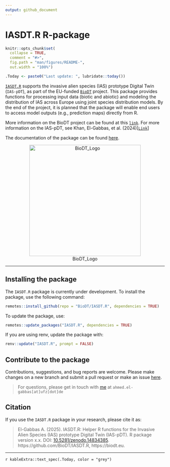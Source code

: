 ```yaml
---
output: github_document
---
```


# IASDT.R R-package

```r
knitr::opts_chunk$set(
  collapse = TRUE,
  comment = "#>",
  fig.path = "man/figures/README-",
  out.width = "100%")

.Today <- paste0("Last update: ", lubridate::today())
```

[`IASDT.R`](https://biodt.github.io/IASDT.R/index.html) supports the invasive alien species (IAS) prototype Digital Twin (`IAS-pDT`), as part of the EU-funded [`BioDT`](https://biodt.eu/) project. This package provides functions for processing input data (biotic and abiotic) and modeling the distribution of IAS across Europe using joint species distribution models. By the end of the project, it is planned that the package will enable end users to access model outputs (e.g., prediction maps) directly from R.

More information on the BioDT project can be found at this [`link`](https://biodt.eu/). For more information on the IAS-pDT, see Khan, El-Gabbas, et al. (2024)[[`Link`](https://doi.org/10.3897/rio.10.e124579)]

The documentation of the package can be found [here](https://biodt.github.io/IASDT.R).

<center>![BioDT_Logo](https://git.ufz.de/uploads/-/system/group/avatar/4444/biodt.png){width="352"}</center>

<hr>

## Installing the package

The `IASDT.R` package is currently under development. To install the package, use the following command:

```r
remotes::install_github(repo = "BioDT/IASDT.R", dependencies = TRUE)
```

To update the package, use:

```r
remotes::update_packages("IASDT.R", dependencies = TRUE)
```

If you are using renv, update the package with:

```r
renv::update("IASDT.R", prompt = FALSE)
```

## Contribute to the package

Contributions, suggestions, and bug reports are welcome. Please make changes on a new branch and submit a pull request or make an issue [here](https://github.com/BioDT/IASDT.R/issues).

> For questions, please get in touch with [me](https://elgabbas.netlify.app/) at `ahmed.el-gabbas[at]ufz[dot]de`

## Citation

If you use the `IASDT.R` package in your research, please cite it as:

> El-Gabbas A. (2025). IASDT.R: Helper R functions for the Invasive Alien Species (IAS) prototype Digital Twin (IAS-pDT). R package version x.x. DOI: [10.5281/zenodo.14834385](https://doi.org/10.5281/zenodo.14834385). https://github.com/BioDT/IASDT.R, https://biodt.eu.

---

`r kableExtra::text_spec(.Today, color = "grey")`
